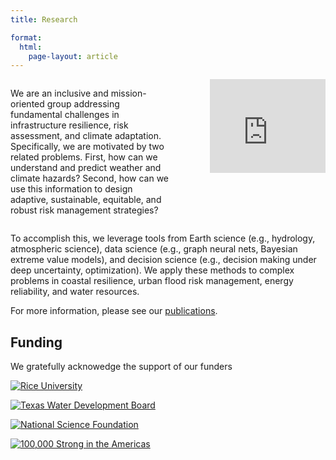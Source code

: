 ```yaml
---
title: Research

format: 
  html:
    page-layout: article
---
```


::: {.columns}
::: {.column width="55%"}
We are an inclusive and mission-oriented group addressing fundamental challenges in infrastructure resilience, risk assessment, and climate adaptation.
Specifically, we are motivated by two related problems.
First, how can we understand and predict weather and climate hazards?
Second, how can we use this information to design adaptive, sustainable, equitable, and robust risk management strategies?
:::
::: {.column width="5%"}
:::
::: {.column width="40%"}
<iframe width="100%" src="https://www.youtube.com/embed/gI2I8Cq-14g" title="Overview of Doss-Gollin Research Group (March 2023)" frameborder="0" allow="accelerometer; autoplay; clipboard-write; encrypted-media; gyroscope; picture-in-picture; web-share" allowfullscreen></iframe>
:::
:::

To accomplish this, we leverage tools from Earth science (e.g., hydrology, atmospheric science), data science (e.g., graph neural nets, Bayesian extreme value models), and decision science (e.g., decision making under deep uncertainty, optimization). We apply these methods to complex problems in coastal resilience, urban flood risk management, energy reliability, and water resources.

For more information, please see our [publications](publications/index.qmd).

## Funding

We gratefully acknowedge the support of our funders

::: {layout="[8, -1, 8, -1, 8, -1, 8, -1, 8, -1, 8, -1, 8]"}

[![Rice University](_assets/img/logos/rice_logo.svg)](https://rice.edu){target=_blank}

[![Texas Water Development Board](_assets/img/logos/twdb.svg)](https://www.twdb.texas.gov/){target=_blank}

[![National Science Foundation](_assets/img/logos/NSF.png)](https://www.nsf.gov/){target=_blank}

[![100,000 Strong in the Americas](_assets/img/logos/100k-strong.jpg)](https://www.100kstrongamericas.org/){target=_blank}

:::